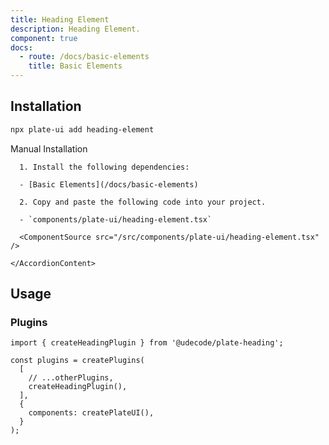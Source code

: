 ```yaml
---
title: Heading Element
description: Heading Element.
component: true
docs:
  - route: /docs/basic-elements
    title: Basic Elements
---
```


<ComponentExample src="/src/components/examples/PlaygroundDemo.tsx">
  <PlaygroundDemo id="basicnodes" />
</ComponentExample>

## Installation

```bash
npx plate-ui add heading-element
```

<Accordion type="single" collapsible>
  <AccordionItem value="manual-installation">
    <AccordionTrigger>Manual Installation</AccordionTrigger>
    <AccordionContent>

      1. Install the following dependencies:

      - [Basic Elements](/docs/basic-elements)

      2. Copy and paste the following code into your project.

      - `components/plate-ui/heading-element.tsx`

      <ComponentSource src="/src/components/plate-ui/heading-element.tsx" />

    </AccordionContent>

  </AccordionItem>
</Accordion>

## Usage

### Plugins

```tsx
import { createHeadingPlugin } from '@udecode/plate-heading';

const plugins = createPlugins(
  [
    // ...otherPlugins,
    createHeadingPlugin(),
  ],
  {
    components: createPlateUI(),
  }
);
```
